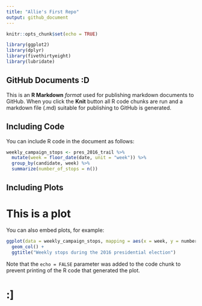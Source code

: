 ---
title: "Allie's First Repo"
output: github_document
---

```{r setup, include=FALSE}
knitr::opts_chunk$set(echo = TRUE)

library(ggplot2)
library(dplyr)
library(fivethirtyeight)
library(lubridate)
```

## GitHub Documents :D

This is an **R Markdown** _format_ used for publishing markdown documents to GitHub. When you click the **Knit** button all R code chunks are run and a markdown file (.md) suitable for publishing to GitHub is generated.

## Including Code

You can include R code in the document as follows:

```{r}
weekly_campaign_stops <- pres_2016_trail %>% 
  mutate(week = floor_date(date, unit = "week")) %>% 
  group_by(candidate, week) %>% 
  summarize(number_of_stops = n())
```

## Including Plots
# This is a plot

You can also embed plots, for example:

```{r pressure, echo=FALSE}
ggplot(data = weekly_campaign_stops, mapping = aes(x = week, y = number_of_stops, fill = candidate)) +
  geom_col() +
  ggtitle("Weekly stops during the 2016 presidential election")
```

Note that the `echo = FALSE` parameter was added to the code chunk to prevent printing of the R code that generated the plot.

# :]
